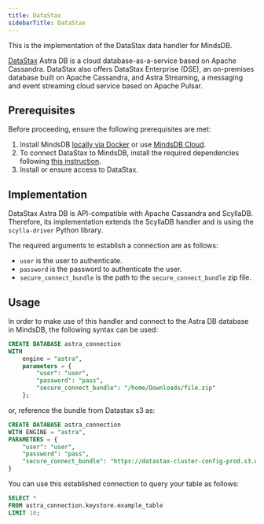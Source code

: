 ```yaml
---
title: DataStax
sidebarTitle: DataStax
---
```


This is the implementation of the DataStax data handler for MindsDB.

[DataStax](https://www.datastax.com/) Astra DB is a cloud database-as-a-service based on Apache Cassandra. DataStax also offers DataStax Enterprise (DSE), an on-premises database built on Apache Cassandra, and Astra Streaming, a messaging and event streaming cloud service based on Apache Pulsar.

## Prerequisites

Before proceeding, ensure the following prerequisites are met:

1. Install MindsDB [locally via Docker](https://docs.mindsdb.com/setup/self-hosted/docker) or use [MindsDB Cloud](https://cloud.mindsdb.com/).
2. To connect DataStax to MindsDB, install the required dependencies following [this instruction](/setup/self-hosted/docker#install-dependencies).
3. Install or ensure access to DataStax.

## Implementation

DataStax Astra DB is API-compatible with Apache Cassandra and ScyllaDB. Therefore, its implementation extends the ScyllaDB handler and is using the `scylla-driver` Python library.

The required arguments to establish a connection are as follows:

* `user` is the user to authenticate.
* `password` is the password to authenticate the user.
* `secure_connect_bundle` is the path to the `secure_connect_bundle` zip file.

## Usage

In order to make use of this handler and connect to the Astra DB database in MindsDB, the following syntax can be used:

```sql
CREATE DATABASE astra_connection
WITH
    engine = "astra",
    parameters = {
        "user": "user",
        "password": "pass",
        "secure_connect_bundle": "/home/Downloads/file.zip"
    };
```


or, reference the bundle from Datastax s3 as:

```sql
CREATE DATABASE astra_connection
WITH ENGINE = "astra",
PARAMETERS = {
    "user": "user",
    "password": "pass",
    "secure_connect_bundle": "https://datastax-cluster-config-prod.s3.us-east-2.amazonaws.com/32312-b9eb-4e09-a641-213eaesa12-1/secure-connect-demo.zip?X-Amz-Algorithm=AWS4-HMAC-SHA256&X-Amz-Credential=AK..."
}  
```

You can use this established connection to query your table as follows:

```sql
SELECT *
FROM astra_connection.keystore.example_table
LIMIT 10;
```
